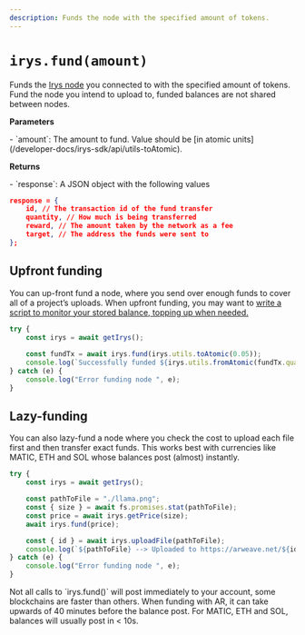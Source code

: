 ```yaml
---
description: Funds the node with the specified amount of tokens.
---
```



# `irys.fund(amount)`

Funds the [Irys node](/developer-docs/nodes) you connected to with the specified amount of tokens. Fund the node you intend to upload to, funded balances are not shared between nodes.

**Parameters**

<div className="-mt-6" />
- `amount`: The amount to fund. Value should be [in atomic
units](/developer-docs/irys-sdk/api/utils-toAtomic).

**Returns**

<div className="-mt-6" />
- `response`: A JSON object with the following values

```json
response = {
	id, // The transaction id of the fund transfer
	quantity, // How much is being transferred
	reward, // The amount taken by the network as a fee
	target, // The address the funds were sent to
};
```

## Upfront funding

You can up-front fund a node, where you send over enough funds to cover all of a project’s uploads. When upfront funding, you may want to [write a script to monitor your stored balance, topping up when needed.](/hands-on/tutorials/monitor-node-balance)

```js
try {
	const irys = await getIrys();
	
	const fundTx = await irys.fund(irys.utils.toAtomic(0.05));
	console.log(`Successfully funded ${irys.utils.fromAtomic(fundTx.quantity)} ${irys.token}`);
} catch (e) {
	console.log("Error funding node ", e);
}
```

## Lazy-funding

You can also lazy-fund a node where you check the cost to upload each file first and then transfer exact funds. This works best with currencies like MATIC, ETH and SOL whose balances post (almost) instantly.

```js
try {
	const irys = await getIrys();

	const pathToFile = "./llama.png";
	const { size } = await fs.promises.stat(pathToFile);
	const price = await irys.getPrice(size);
	await irys.fund(price);

	const { id } = await irys.uploadFile(pathToFile);
	console.log(`${pathToFile} --> Uploaded to https://arweave.net/${id}`);
} catch (e) {
	console.log("Error funding node ", e);
}
```

<Callout type="info" emoji="ℹ️">
Not all calls to `irys.fund()` will post immediately to your account, some blockchains are faster than others. When funding with AR, it can take upwards of 40 minutes before the balance post. For MATIC, ETH and SOL, balances will usually post in < 10s.
</Callout>
